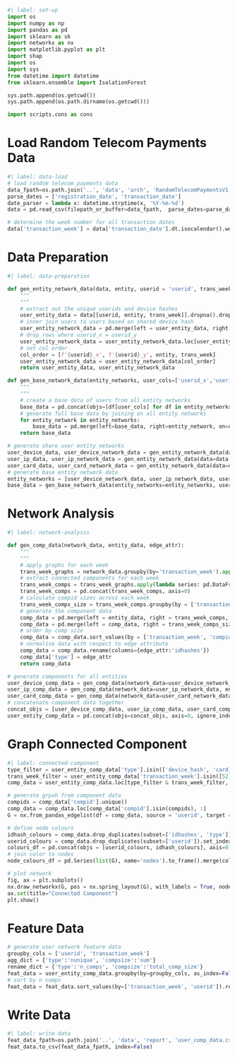 
```python
#| label: set-up
import os
import numpy as np
import pandas as pd
import sklearn as sk
import networkx as nx
import matplotlib.pyplot as plt
import shap
import os
import sys
from datetime import datetime
from sklearn.ensemble import IsolationForest

sys.path.append(os.getcwd())
sys.path.append(os.path.dirname(os.getcwd()))

import scripts.cons as cons
```

# Load Random Telecom Payments Data

```python
#| label: data-load
# load random telecom payments data
data_fpath=os.path.join('..', 'data', 'arch', 'RandomTelecomPaymentsV1.1.csv')
parse_dates = ['registration_date', 'transaction_date']
date_parser = lambda x: datetime.strptime(x, '%Y-%m-%d')
data = pd.read_csv(filepath_or_buffer=data_fpath,  parse_dates=parse_dates)

# determine the week number for all transaction dates
data['transaction_week'] = data['transaction_date'].dt.isocalendar().week
```

# Data Preparation

```python
#| label: data-preparation

def gen_entity_network_data(data, entity, userid = 'userid', trans_week = 'transaction_week'):
    """
    """
    # extract out the unique userids and device hashes
    user_entity_data = data[[userid, entity, trans_week]].dropna().drop_duplicates()
    # inner join users to users based on shared device hash
    user_entity_network_data = pd.merge(left = user_entity_data, right = user_entity_data, on = [entity, trans_week], how = 'inner')
    # drop rows where userid_x = userid_y
    user_entity_network_data = user_entity_network_data.loc[user_entity_network_data[f'{userid}_x'] != user_entity_network_data[f'{userid}_y'], :]
    # set col order
    col_order = [f'{userid}_x', f'{userid}_y', entity, trans_week]
    user_entity_network_data = user_entity_network_data[col_order]
    return user_entity_data, user_entity_network_data

def gen_base_network_data(entity_networks, user_cols=['userid_x','userid_y']):
    """
    """
    # create a base data of users from all entity networks
    base_data = pd.concat(objs=[df[user_cols] for df in entity_networks], ignore_index=True, axis=0).drop_duplicates().reset_index(drop=True)
    # generate full base data by joining on all entity networks
    for entity_network in entity_networks:
        base_data = pd.merge(left=base_data, right=entity_network, on=user_cols, how='left')
    return base_data

# generate share user entity networks
user_device_data, user_device_network_data = gen_entity_network_data(data=data, entity='device_hash', userid = 'userid')
user_ip_data, user_ip_network_data = gen_entity_network_data(data=data, entity='ip_hash', userid = 'userid')
user_card_data, user_card_network_data = gen_entity_network_data(data=data, entity='card_hash', userid = 'userid')
# generate base entity network data
entity_networks = [user_device_network_data, user_ip_network_data, user_card_network_data]
base_data = gen_base_network_data(entity_networks=entity_networks, user_cols=['userid_x','userid_y'])
```

# Network Analysis

```python
#| label: network-analysis

def gen_comp_data(network_data, entity_data, edge_attr):
    """
    """
    # apply graphs for each week
    trans_week_graphs = network_data.groupby(by='transaction_week').apply(lambda group: nx.from_pandas_edgelist(df = group, source = 'userid_x', target = 'userid_y', edge_attr = [edge_attr])).rename('G').reset_index()
    # extract connected components for each week
    trans_week_comps = trans_week_graphs.apply(lambda series: pd.DataFrame([{'transaction_week':series['transaction_week'], 'compid':i, 'userid':cc} for i, cc in enumerate(nx.connected_components(series['G']))]).explode('userid').reset_index(drop = True), axis=1).to_list()
    trans_week_comps = pd.concat(trans_week_comps, axis=0)
    # calculate compid sizes across each week
    trans_week_comps_size = trans_week_comps.groupby(by = ['transaction_week', 'compid'], as_index = False).agg({'userid':'nunique'}).rename(columns={'userid':'compsize'})
    # generate the component data
    comp_data = pd.merge(left = entity_data, right = trans_week_comps, left_on = ['transaction_week', 'userid'], right_on = ['transaction_week', 'userid'], how = 'inner')
    comp_data = pd.merge(left = comp_data, right = trans_week_comps_size, on = ['transaction_week', 'compid'], how = 'inner')
    # order by comp size
    comp_data = comp_data.sort_values(by = ['transaction_week', 'compid', 'userid', edge_attr]).reset_index(drop=True)
    # normalise data with respect to edge attribute
    comp_data = comp_data.rename(columns={edge_attr:'idhashes'})
    comp_data['type'] = edge_attr
    return comp_data

# generate components for all entities
user_device_comp_data = gen_comp_data(network_data=user_device_network_data, entity_data = user_device_data, edge_attr='device_hash')
user_ip_comp_data = gen_comp_data(network_data=user_ip_network_data, entity_data = user_ip_data, edge_attr='ip_hash')
user_card_comp_data = gen_comp_data(network_data=user_card_network_data, entity_data = user_card_data, edge_attr='card_hash')
# concatenate component data together
concat_objs = [user_device_comp_data, user_ip_comp_data, user_card_comp_data]
user_entity_comp_data = pd.concat(objs=concat_objs, axis=0, ignore_index=True)
```

# Graph Connected Component

```python
#| label: connected-component
type_filter = user_entity_comp_data['type'].isin(['device_hash', 'card_hash', 'ip_hash'])
trans_week_filter = user_entity_comp_data['transaction_week'].isin([52])
comp_data = user_entity_comp_data.loc[type_filter & trans_week_filter, :].copy()

# generate grpah from component data
compids = comp_data['compid'].unique()
comp_data = comp_data.loc[comp_data['compid'].isin(compids), :]
G = nx.from_pandas_edgelist(df = comp_data, source = 'userid', target = 'idhashes', edge_attr = ['compid', 'compsize', 'type'])

# define node colours
idhash_colours = comp_data.drop_duplicates(subset=['idhashes', 'type']).set_index('idhashes')['type'].replace({'device_hash':'orange', 'ip_hash':'yellow', 'card_hash':'red'})
userid_colours = comp_data.drop_duplicates(subset=['userid']).set_index('userid').assign(colour='blue')['colour']
colours_df = pd.concat(objs = [userid_colours, idhash_colours], axis=0).rename('colours').to_frame().reset_index().rename(columns={'index':'nodes'})
# join color to nodes
node_colours_df = pd.Series(list(G), name='nodes').to_frame().merge(colours_df, on='nodes', how='left')

# plot network
fig, ax = plt.subplots()
nx.draw_networkx(G, pos = nx.spring_layout(G), with_labels = True, node_size = 30, font_size = 1, node_color=node_colours_df['colours'].to_list(), ax=ax)
ax.set(title="Connected Component")
plt.show()
```

# Feature Data

```python
# generate user network feature data
groupby_cols = ['userid', 'transaction_week']
agg_dict = {'type':'nunique', 'compsize':'sum'}
rename_dict = {'type':'n_comps', 'compsize':'total_comp_size'}
feat_data = user_entity_comp_data.groupby(by=groupby_cols, as_index=False).agg(agg_dict).rename(columns=rename_dict)
# sort by n comps
feat_data = feat_data.sort_values(by=['transaction_week', 'userid']).reset_index(drop=True)
```

# Write Data

```python
#| label: write data
feat_data_fpath=os.path.join('..', 'data', 'report', 'user_comp_data.csv')
feat_data.to_csv(feat_data_fpath, index=False)
```